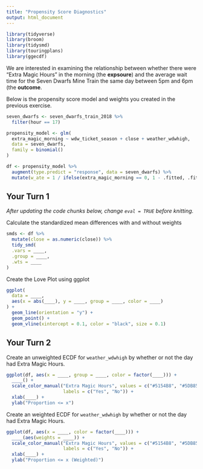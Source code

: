 ```yaml
---
title: "Propensity Score Diagnostics"
output: html_document
---
```



```r
library(tidyverse)
library(broom)
library(tidysmd)
library(touringplans)
library(ggecdf)
```

We are interested in examining the relationship between whether there were "Extra Magic Hours" in the morning (the **expsoure**) and the average wait time for the Seven Dwarfs Mine Train the same day between 5pm and 6pm (the **outcome**.

Below is the propensity score model and weights you created in the previous exercise.

```r
seven_dwarfs <- seven_dwarfs_train_2018 %>%
  filter(hour == 17)

propensity_model <- glm(
  extra_magic_morning ~ wdw_ticket_season + close + weather_wdwhigh,
  data = seven_dwarfs,
  family = binomial()
)

df <- propensity_model %>%
  augment(type.predict = "response", data = seven_dwarfs) %>% 
  mutate(w_ate = 1 / ifelse(extra_magic_morning == 0, 1 - .fitted, .fitted))
```

## Your Turn 1

_After updating the code chunks below, change `eval = TRUE` before knitting._

Calculate the standardized mean differences with and without weights

```r
smds <- df %>% 
  mutate(close = as.numeric(close)) %>% 
  tidy_smd(
  .vars = ____,
  .group = ____,
  .wts = ____
)
```

Create the Love Plot using ggplot

```r
ggplot(
  data = ____,
  aes(x = abs(____), y = ____, group = ____, color = ____)
) +
  geom_line(orientation = "y") +
  geom_point() + 
  geom_vline(xintercept = 0.1, color = "black", size = 0.1)
```



## Your Turn 2

Create an unweighted ECDF for `weather_wdwhigh` by whether or not the day had Extra Magic Hours.

```r
ggplot(df, aes(x = ____, group = ____, color = factor(____))) +
  ____() +
  scale_color_manual("Extra Magic Hours", values = c("#5154B8", "#5DB854"),
                     labels = c("Yes", "No")) + 
  xlab(____) + 
  ylab("Proportion <= x") 
```


Create an weighted ECDF for `weather_wdwhigh` by whether or not the day had Extra Magic Hours.

```r
ggplot(df, aes(x = ____, color = factor(____))) +
  ____(aes(weights = ____)) + 
  scale_color_manual("Extra Magic Hours", values = c("#5154B8", "#5DB854"),
                     labels = c("Yes", "No")) +
  xlab(____) +
  ylab("Proportion <= x (Weighted)")
```

